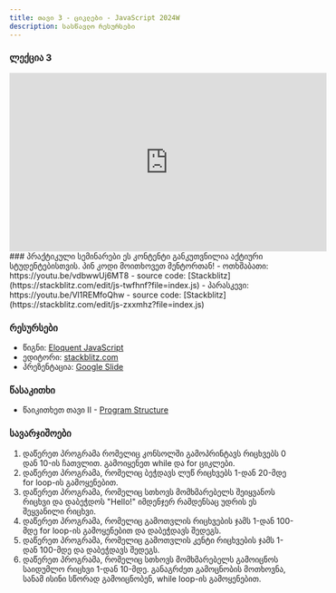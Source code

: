 ```yaml
---
title: თავი 3 - ციკლები - JavaScript 2024W
description: სასწავლო რესურსები
---
```


### ლექცია 3

<iframe
  width="560"
  height="315"
  src="https://www.youtube.com/embed/N7_9dC40tME?si=q_4qSvDeITcBywR0"
  title="YouTube video player"
  frameborder="0"
  allow="accelerometer; autoplay; clipboard-write; encrypted-media; gyroscope; picture-in-picture; web-share"
  allowFullScreen
></iframe>
### პრაქტიკული სემინარები

<Card>
  <PinCodeProtectedContent>
    <Locked>
      ეს კონტენტი განკუთვნილია აქტიური სტუდენტებისთვის. პინ კოდი მოითხოვეთ
      მენტორთან!
    </Locked>
    <Unlocked>
      - ოთხშაბათი: https://youtu.be/vdbwwUj6MT8 - source code:
      [Stackblitz](https://stackblitz.com/edit/js-twfhnf?file=index.js) -
      პარასკევი: https://youtu.be/Vl1REMfoQhw - source code:
      [Stackblitz](https://stackblitz.com/edit/js-zxxmhz?file=index.js)
    </Unlocked>
  </PinCodeProtectedContent>
</Card>

### რესურსები

- წიგნი: [Eloquent JavaScript](https://eloquentjavascript.net/)
- ედიტორი: [stackblitz.com](https://stackblitz.com)
- პრეზენტაცია: [Google Slide](https://docs.google.com/presentation/d/1NTzLYfqS6rslCnHLHEdmnRSTK_7KCWVV9ID52jycbqs/edit?usp=sharing)

### წასაკითხი

- წაიკითხეთ თავი II - [Program Structure](https://eloquentjavascript.net/02_program_structure.html)

### სავარჯიშოები

1. დაწერეთ პროგრამა რომელიც კონსოლში გამოპრინტავს რიცხვებს 0 დან 10-ის ჩათვლით. გამოიყენეთ while და for ციკლები.
2. დაწერეთ პროგრამა, რომელიც ბეჭდავს ლუწ რიცხვებს 1-დან 20-მდე for loop-ის გამოყენებით.
3. დაწერეთ პროგრამა, რომელიც სთხოვს მომხმარებელს შეიყვანოს რიცხვი და დაბეჭდოს "Hello!" იმდენჯერ რამდენსაც უდრის ეს შეყვანილი რიცხვი.
4. დაწერეთ პროგრამა, რომელიც გამოთვლის რიცხვების ჯამს 1-დან 100-მდე for loop-ის გამოყენებით და დაბეჭდავს შედეგს.
5. დაწერეთ პროგრამა, რომელიც გამოთვლის კენტი რიცხვების ჯამს 1-დან 100-მდე და დაბეჭდავს შედეგს.
6. დაწერეთ პროგრამა, რომელიც სთხოვს მომხმარებელს გამოიცნოს საიდუმლო რიცხვი 1-დან 10-მდე. განაგრძეთ გამოცნობის მოთხოვნა, სანამ ისინი სწორად გამოიცნობენ, while loop-ის გამოყენებით.
